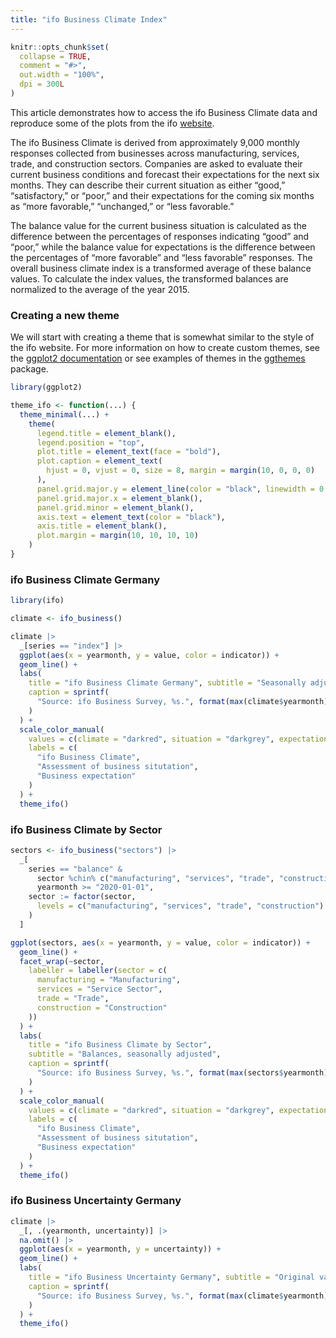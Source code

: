 ```yaml
---
title: "ifo Business Climate Index"
---
```


```r
knitr::opts_chunk$set(
  collapse = TRUE,
  comment = "#>",
  out.width = "100%",
  dpi = 300L
)
```

This article demonstrates how to access the ifo Business Climate data and reproduce
some of the plots from the ifo [website](https://www.ifo.de/en/survey/ifo-business-climate-index-germany).

The ifo Business Climate is derived from approximately 9,000 monthly responses
collected from businesses across manufacturing, services, trade, and construction
sectors.
Companies are asked to evaluate their current business conditions and forecast their
expectations for the next six months.
They can describe their current situation as either "good," "satisfactory," or "poor,"
and their expectations for the coming six months as "more favorable," "unchanged," or
"less favorable."

The balance value for the current business situation is calculated as the difference
between the percentages of responses indicating "good" and "poor," while the balance
value for expectations is the difference between the percentages of "more favorable"
and "less favorable" responses.
The overall business climate index is a transformed average of these balance values.
To calculate the index values, the transformed balances are normalized to the average
of the year 2015.

### Creating a new theme

We will start with creating a theme that is somewhat similar to the style of the ifo website.
For more information on how to create custom themes, see the [ggplot2 documentation](https://ggplot2.tidyverse.org/articles/ggplot2-in-packages.html#creating-a-new-theme)
or see examples of themes in the [ggthemes](https://cran.r-project.org/package=ggthemes) package.

```r
library(ggplot2)

theme_ifo <- function(...) {
  theme_minimal(...) +
    theme(
      legend.title = element_blank(),
      legend.position = "top",
      plot.title = element_text(face = "bold"),
      plot.caption = element_text(
        hjust = 0, vjust = 0, size = 8, margin = margin(10, 0, 0, 0)
      ),
      panel.grid.major.y = element_line(color = "black", linewidth = 0.2),
      panel.grid.major.x = element_blank(),
      panel.grid.minor = element_blank(),
      axis.text = element_text(color = "black"),
      axis.title = element_blank(),
      plot.margin = margin(10, 10, 10, 10)
    )
}
```

### ifo Business Climate Germany

```r
library(ifo)

climate <- ifo_business()

climate |>
  _[series == "index"] |>
  ggplot(aes(x = yearmonth, y = value, color = indicator)) +
  geom_line() +
  labs(
    title = "ifo Business Climate Germany", subtitle = "Seasonally adjusted",
    caption = sprintf(
      "Source: ifo Business Survey, %s.", format(max(climate$yearmonth), "%B %Y")
    )
  ) +
  scale_color_manual(
    values = c(climate = "darkred", situation = "darkgrey", expectation = "darkblue"),
    labels = c(
      "ifo Business Climate",
      "Assessment of business situtation",
      "Business expectation"
    )
  ) +
  theme_ifo()
```

### ifo Business Climate by Sector

```r
sectors <- ifo_business("sectors") |>
  _[
    series == "balance" &
      sector %chin% c("manufacturing", "services", "trade", "construction") &
      yearmonth >= "2020-01-01",
    sector := factor(sector,
      levels = c("manufacturing", "services", "trade", "construction")
    )
  ]

ggplot(sectors, aes(x = yearmonth, y = value, color = indicator)) +
  geom_line() +
  facet_wrap(~sector,
    labeller = labeller(sector = c(
      manufacturing = "Manufacturing",
      services = "Service Sector",
      trade = "Trade",
      construction = "Construction"
    ))
  ) +
  labs(
    title = "ifo Business Climate by Sector",
    subtitle = "Balances, seasonally adjusted",
    caption = sprintf(
      "Source: ifo Business Survey, %s.", format(max(sectors$yearmonth), "%B %Y")
    )
  ) +
  scale_color_manual(
    values = c(climate = "darkred", situation = "darkgrey", expectation = "darkblue"),
    labels = c(
      "ifo Business Climate",
      "Assessment of business situtation",
      "Business expectation"
    )
  ) +
  theme_ifo()
```

### ifo Business Uncertainty Germany

```r
climate |>
  _[, .(yearmonth, uncertainty)] |>
  na.omit() |>
  ggplot(aes(x = yearmonth, y = uncertainty)) +
  geom_line() +
  labs(
    title = "ifo Business Uncertainty Germany", subtitle = "Original values",
    caption = sprintf(
      "Source: ifo Business Survey, %s.", format(max(climate$yearmonth), "%B %Y")
    )
  ) +
  theme_ifo()
```
